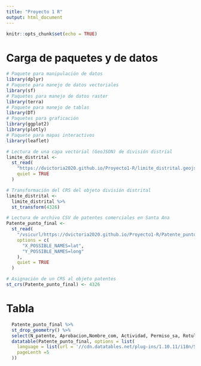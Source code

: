 ```yaml
---
title: "Proyecto 1 R"
output: html_document
---
```


```r
knitr::opts_chunk$set(echo = TRUE)
```

# Carga de paquetes y de datos

```r
# Paquete para manipulación de datos
library(dplyr)
# Paquete para manejo de datos vectoriales
library(sf)
# Paquetes para manejo de datos raster
library(terra)
# Paquete para manejo de tablas
library(DT)
# Paquetes para graficación
library(ggplot2)
library(plotly)
# Paquete para mapas interactivos
library(leaflet)
```


```r
# Lectura de una capa vectorial (GeoJSON) de división distrial
limite_distrital <-
  st_read(
    "https://dvictoria2020.github.io/Proyecto1-R/limite_distrital.geojson",
    quiet = TRUE
  )

# Transformación del CRS del objeto división distrital
limite_distrital <-
  limite_distrital %>%
  st_transform(4326)

# Lectura de archivo CSV de patentes comerciales en Santa Ana
Patente_punto_final <-
  st_read(
    "/vsicurl/https://dvictoria2020.github.io/Proyecto1-R/Patente_punto_final.csv",
    options = c(
      "X_POSSIBLE_NAMES=lat",
      "Y_POSSIBLE_NAMES=long"
    ),
    quiet = TRUE
  )

# Asignación de un CRS al objeto patentes
st_crs(Patente_punto_final) <- 4326


```


# Tabla

```r
  Patente_punto_final %>%
  st_drop_geometry() %>%
  select(N_patente, Aprobacion,Nombre_com, Actividad, Permiso_sa, Rotulo, N_finca, Tipo_perso, Direccion_, Distrito) %>%
  datatable(Patente_punto_final, options = list(
    language = list(url = '//cdn.datatables.net/plug-ins/1.10.11/i18n/Spanish.json'),
    pageLenth =5
  ))
```



